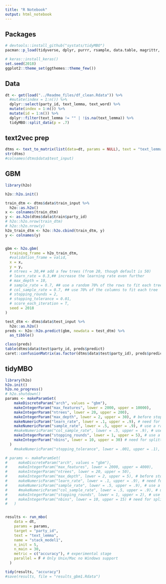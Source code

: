 ---
title: "R Notebook"
output: html_notebook
---

## Packages

```{r}
# devtools::install_github("systats/tidyMBO")
pacman::p_load(tidyverse, dplyr, purrr, rsample, data.table, magrittr, tidyTX, slam, ParamHelpers, data.table, mlr, mlrMBO, tidyMBO, devtools)

# keras::install_keras()
set.seed(2018)
ggplot2::theme_set(ggthemes::theme_few())
```

## Data

```{r}
dt <- get(load("../Readme_files/df_clean.Rdata")) %>% 
  #mutate(index = 1:n()) %>%
  dplyr::select(party_id, text_lemma, text_word) %>%
  mutate(index = 1:n()) %>%
  mutate(id = 1:n()) %>%
  dplyr::filter(text_lemma != "" | !is.na(text_lemma)) %>%
  tidyMBO::split_data(p = .7)
```

## text2vec prep

```{r}
dtms <- text_to_matrix(list(data=dt, params = NULL), text = "text_lemma")
str(dtms)
#colnames(dtms$data$test_input)
```

## GBM 

```{r}
library(h2o)

h2o::h2o.init()

train_dtm <- dtms$data$train_input %>%
  h2o::as.h2o()
x <- colnames(train_dtm)
y <- as.h2o(dtms$data$train$party_id)
# h2o::h2o.nrow(train_dtm)
# h2o::h2o.nrow(y)
h2o_train_dtm <- h2o::h2o.cbind(train_dtm, y)
y <- colnames(y)


gbm <- h2o.gbm(
  training_frame = h2o_train_dtm,
  #validation_frame = valid,
  x = x,                    
  y = y,                 
  # ntrees = 30,## add a few trees (from 20, though default is 50)
  # learn_rate = 0.3,## increase the learning rate even further
  # max_depth = 10, 
  # sample_rate = 0.7, ## use a random 70% of the rows to fit each tree
  # col_sample_rate = 0.7, ## use 70% of the columns to fit each tree
  # stopping_rounds = 2,       
  # stopping_tolerance = 0.01,
  # score_each_iteration = T, 
  seed = 2018
)
```


```{r}
test_dtm <- dtms$data$test_input %>%
  h2o::as.h2o()
preds <- h2o::h2o.predict(gbm, newdata = test_dtm) %>%
  as_tibble()

class(preds)
table(dtms$data$test$party_id, preds$predict)
caret::confusionMatrix(as.factor(dtms$data$test$party_id), preds$predict)
```


## tidyMBO

```{r}
library(h2o)
h2o.init()
h2o.no_progress()
# h2o.shutdown()
params <- makeParamSet(
    makeDiscreteParam("arch", values = "gbm"),
    makeIntegerParam("max_features", lower = 2000, upper = 10000),
    makeIntegerParam("ntrees", lower = 20, upper = 200),
    makeIntegerParam("max_depth", lower = 2, upper = 30), # before stopping
    makeNumericParam("learn_rate", lower = .1, upper = .9), # need for splitting
    makeNumericParam("sample_rate", lower = .5, upper = .9), # use a random 70% of the rows to fit each tree
    #makeNumericParam("col_sample_rate", lower = .5, upper = .9), # use a random 70% of the rows to fit each tree
    makeIntegerParam("stopping_rounds", lower = 1, upper = 5), # use a
    makeIntegerParam("nbins", lower = 10, upper = 30) # need for splitting
  )
    #makeNumericParam("stopping_tolerance", lower = .001, upper = .1), # use a

# params <- makeParamSet(
#     makeDiscreteParam("arch", values = "gbm"),
#     makeIntegerParam("max_features", lower = 2000, upper = 4000),
#     makeIntegerParam("ntrees", lower = 20, upper = 50),
#     makeIntegerParam("max_depth", lower = 2, upper = 5), # before stopping
#     makeNumericParam("learn_rate", lower = .1, upper = .9), # need for splitting
#     makeNumericParam("sample_rate", lower = .5, upper = .9), # use a random 70% of the rows to fit each tree
#     #makeNumericParam("col_sample_rate", lower = .5, upper = .9), # use a random 70% of the rows to fit each tree
#     makeIntegerParam("stopping_rounds", lower = 1, upper = 2), # use a
#     makeIntegerParam("nbins", lower = 10, upper = 15) # need for splitting
#   )


results <- run_mbo(
    data = dt, 
    params = params, 
    target = "party_id", 
    text = "text_lemma",
    name = "stack_model1", 
    n_init = 5, 
    n_main = 30,
    metric = c("accuracy"), # experimental stage
    parallel = F # Only Unix/Mac no Windows support
  )

tidy(results, "accuracy")
#save(results, file = "results_gbm1.Rdata")
```










